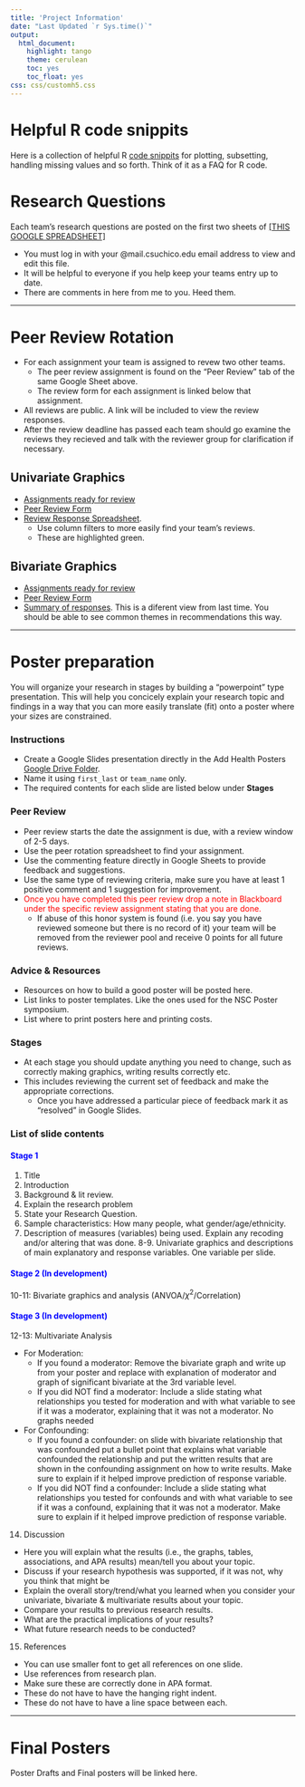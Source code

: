 ```yaml
---
title: 'Project Information'
date: "Last Updated `r Sys.time()`"
output:
  html_document:
    highlight: tango
    theme: cerulean
    toc: yes
    toc_float: yes
css: css/customh5.css
---
```


# Helpful R code snippits

Here is a collection of helpful R [code snippits](snippits.html) for plotting, subsetting, handling missing values and so forth. Think of it as a FAQ for R code. 

# Research Questions

Each team's research questions are posted on the first two sheets of [[THIS GOOGLE SPREADSHEET]](https://docs.google.com/a/mail.csuchico.edu/spreadsheets/d/17KyM74omyRXPa322ieiU0iv-hjiO7THhAD5TVkI1qgo/edit?usp=sharing)

* You must log in with your @mail.csuchico.edu email address to view and edit this file. 
* It will be helpful to everyone if you help keep your teams entry up to date. 
* There are comments in here from me to you. Heed them. 

----

# Peer Review Rotation
* For each assignment your team is assigned to revew two other teams.
    - The peer review assignment is found on the "Peer Review" tab of the same Google Sheet above. 
    - The review form for each assignment is linked below that assignment. 
* All reviews are public. A link will be included to view the review responses. 
* After the review deadline has passed each team should go examine the reviews they recieved and talk with the reviewer group for clarification if necessary. 


## Univariate Graphics
* [Assignments ready for review](https://norcalbiostat.github.io/peer_review/univ_graphics.html)
* [Peer Review Form](https://goo.gl/forms/P3aDmgvWxd91L8022)
* [Review Response Spreadsheet](https://docs.google.com/spreadsheets/d/1DqUSzcmMqBvOuSgWEy61th8Y7aBVQYcsT8_aaquNpWg/edit?usp=sharing). 
    - Use column filters to more easily find your team's reviews. 
    - These are highlighted green. 

## Bivariate Graphics
* [Assignments ready for review](https://norcalbiostat.github.io/peer_review/biv_graphics.html)
* [Peer Review Form](https://goo.gl/forms/2OxIQAcFIuPYotNC2)
* [Summary of responses](https://docs.google.com/forms/d/e/1FAIpQLSdsWFU-T-UF7MKRGxh4t89uFa7TZJFB9oawVsChFwcea0Wjzg/viewanalytics). This is a diferent view from last time. You should be able to see common themes in recommendations this way.  
    
----

# Poster preparation

You will organize your research in stages by building a "powerpoint" type presentation. This will help you concicely explain your research topic and findings in a way that you can more easily translate (fit) onto a poster where your sizes are constrained. 

### Instructions
* Create a Google Slides presentation directly in the Add Health Posters [Google Drive Folder](https://drive.google.com/drive/folders/0B83Z8_sNw3KPUWFRdXo3WUdiNUk?usp=sharing).
* Name it using `first_last` or `team_name` only. 
* The required contents for each slide are listed below under **Stages**
    
### Peer Review
* Peer review starts the date the assignment is due, with a review window of 2-5 days. 
* Use the peer rotation spreadsheet to find your assignment. 
* Use the commenting feature directly in Google Sheets to provide feedback and suggestions. 
* Use the same type of reviewing criteria, make sure you have at least 1 positive comment and 1 suggestion for improvement. 
* <span style="color:red">Once you have completed this peer review drop a note in Blackboard under the specific review assignment stating that you are done. </span> 
    - If abuse of this honor system is found (i.e. you say you have reviewed someone but there is no record of it) your team will be removed from the reviewer pool and receive 0 points for all future reviews. 

### Advice & Resources
* Resources on how to build a good poster will be posted here. 
* List links to poster templates. Like the ones used for the NSC Poster symposium. 
* List where to print posters here and printing costs. 

### Stages
* At each stage you should update anything you need to change, such as correctly making graphics, writing results correctly etc. 
* This includes reviewing the current set of feedback and make the appropriate corrections. 
    - Once you have addressed a particular piece of feedback mark it as "resolved" in Google Slides. 


### List of slide contents

#### <span style="color:blue">**Stage 1**</span>
1. Title 
2. Introduction 
3. Background & lit review. 
4. Explain the research problem
5. State your Research Question. 
6. Sample characteristics: How many people, what gender/age/ethnicity. 
7. Description of measures (variables) being used. Explain any recoding and/or altering that was done. 
8-9. Univariate graphics and descriptions of main explanatory and response variables. One variable per slide. 

#### <span style="color:blue">**Stage 2 (In development)**</span>
10-11: Bivariate graphics and analysis (ANVOA/$\chi^2$/Correlation)

#### <span style="color:blue">**Stage 3 (In development)**</span>

12-13:  Multivariate Analysis

* For Moderation:
    - If you found a moderator: Remove the bivariate graph and write up from your poster and replace with explanation of moderator and graph of significant bivariate at the 3rd variable level.
    - If you did NOT find a moderator: Include a slide stating what relationships you tested for moderation and with what variable to see if it was a moderator, explaining that it was not a moderator. No graphs needed
* For Confounding: 
    - If you found a confounder: on slide with bivariate relationship that was confounded put a bullet point that explains what variable confounded the relationship and put the written results that are shown in the confounding assignment on how to write results. Make sure to explain if it helped improve prediction of response variable. 
    - If you did NOT find a confounder: Include a slide stating what relationships you tested for confounds and with what variable to see if it was a confound, explaining that it was not a moderator. Make sure to explain if it helped improve prediction of response variable. 


14. Discussion

* Here you will explain what the results (i.e., the graphs, tables, associations, and APA results) mean/tell you about your topic.
* Discuss if your research hypothesis was supported, if it was not, why you think that might be
* Explain the overall story/trend/what you learned when you consider your univariate, bivariate & multivariate results about your topic.
* Compare your results to previous research results.
* What are the practical implications of your results?
* What future research needs to be conducted?


15. References  

* You can use smaller font to get all references on one slide.
* Use references from research plan.
* Make sure these are correctly done in APA format.
* These do not have to have the hanging right indent.
* These do not have to have a line space between each.


----

# Final Posters
Poster Drafts and Final posters will be linked here. 

